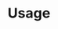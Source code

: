 ---
title: Usage
description: Explore Coolify’s features, integrations, guides, troubleshooting tips, and usage steps.
icon: SquareMousePointer
---